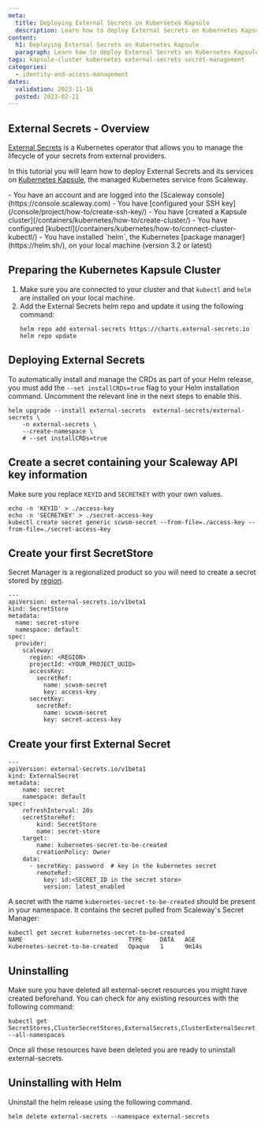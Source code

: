 ```yaml
---
meta:
  title: Deploying External Secrets on Kubernetes Kapsule
  description: Learn how to deploy External Secrets on Kubernetes Kapsule integrated with Scaleway Secret Manager
content:
  h1: Deploying External Secrets on Kubernetes Kapsule
  paragraph: Learn how to deploy External Secrets on Kubernetes Kapsule integrated with Scaleway Secret Manager
tags: kapsule-cluster kubernetes external-secrets secret-management
categories:
  - identity-and-access-management
dates:
  validation: 2023-11-16
  posted: 2023-02-21
---
```


## External Secrets - Overview

[External Secrets](https://external-secrets.io) is a Kubernetes operator that allows you to manage the lifecycle of your secrets from external providers.

In this tutorial you will learn how to deploy External Secrets and its services on [Kubernetes Kapsule](/containers/kubernetes/concepts/#kubernetes-kapsule), the managed Kubernetes service from Scaleway.

<Macro id="iam-requirements" />

<Message type="requirement">
  - You have an account and are logged into the [Scaleway console](https://console.scaleway.com)
  - You have [configured your SSH key](/console/project/how-to/create-ssh-key/)
  - You have [created a Kapsule cluster](/containers/kubernetes/how-to/create-cluster/)
  - You have configured [kubectl](/containers/kubernetes/how-to/connect-cluster-kubectl/)
  - You have installed `helm`, the Kubernetes [package manager](https://helm.sh/), on your local machine (version 3.2 or latest)
</Message>

## Preparing the Kubernetes Kapsule Cluster

1. Make sure you are connected to your cluster and that `kubectl` and `helm` are installed on your local machine.
2. Add the External Secrets helm repo and update it using the following command:
    ```
    helm repo add external-secrets https://charts.external-secrets.io
    helm repo update
    ```

## Deploying External Secrets

To automatically install and manage the CRDs as part of your Helm release, you must add the `--set installCRDs=true` flag to your Helm installation command.
Uncomment the relevant line in the next steps to enable this.
```
helm upgrade --install external-secrets  external-secrets/external-secrets \
    -n external-secrets \
    --create-namespace \
    # --set installCRDs=true
```

## Create a secret containing your Scaleway API key information

Make sure you replace `KEYID` and `SECRETKEY` with your own values.

```
echo -n 'KEYID' > ./access-key
echo -n 'SECRETKEY' > ./secret-access-key
kubectl create secret generic scwsm-secret --from-file=./access-key --from-file=./secret-access-key
```
## Create your first SecretStore

Secret Manager is a regionalized product so you will need to create a secret stored by [region](/identity-and-access-management/secret-manager/concepts/#region).

```
---
apiVersion: external-secrets.io/v1beta1
kind: SecretStore
metadata:
  name: secret-store
  namespace: default
spec:
  provider:
    scaleway:
      region: <REGION>
      projectId: <YOUR_PROJECT_UUID>
      accessKey:
        secretRef:
          name: scwsm-secret
          key: access-key
      secretKey:
        secretRef:
          name: scwsm-secret
          key: secret-access-key
```

## Create your first External Secret

```
---
apiVersion: external-secrets.io/v1beta1
kind: ExternalSecret
metadata:
    name: secret
    namespace: default
spec:
    refreshInterval: 20s
    secretStoreRef:
        kind: SecretStore
        name: secret-store
    target:
        name: kubernetes-secret-to-be-created
        creationPolicy: Owner
    data:
      - secretKey: password  # key in the kubernetes secret
        remoteRef:
          key: id:<SECRET_ID in the secret store>
          version: latest_enabled
```

A secret with the name `kubernetes-secret-to-be-created` should be present in your namespace. It contains the secret pulled from Scaleway's Secret Manager:

```
kubectl get secret kubernetes-secret-to-be-created
NAME                              TYPE     DATA   AGE
kubernetes-secret-to-be-created   Opaque   1      9m14s
```

## Uninstalling

Make sure you have deleted all external-secret resources you might have created beforehand. You can check for any existing resources with the following command:

```
kubectl get SecretStores,ClusterSecretStores,ExternalSecrets,ClusterExternalSecret,PushSecret --all-namespaces
```

Once all these resources have been deleted you are ready to uninstall external-secrets.

## Uninstalling with Helm

Uninstall the helm release using the following command.

```
helm delete external-secrets --namespace external-secrets
```
